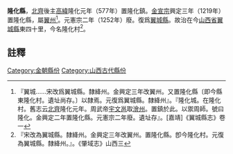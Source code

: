 '''隆化縣'''，[[北齊|北齊]]後主[[高緯|高緯]]隆化元年（577年）置隆化鎮。[[金宣宗|金宣宗]]興定三年（1219年）置隆化縣，屬[[翼州|翼州]]<ref>『翼城……宋改爲翼城縣。隸絳州。金興定三年改翼州。又置隆化縣〔即今縣東隆化村。遺址尚存。〕以隸焉。元復爲翼城縣。隸絳州』。『隆化城。在隆化村。舊志云[[北齊|北齊]]隆化元年。周武帝[[宇文邕|宇文邕]]取[[澮州|澮州]]。置鎮於此。以禦周師。號曰隆化。金興定二年置隆化縣。元憲宗二年廢。遺址存』。[嘉靖]《翼城縣志》卷一</ref>。元憲宗二年（1252年）廢。復爲[[翼城縣|翼城縣]]。故治在今[[山西省|山西省]][[翼城縣|翼城縣]]東四十里，今名隆化村<ref>『宋改為翼城縣。隸絳州。金興定三年改翼州。置隆化縣。卽今隆化村。元復為翼城縣。隸絳州。』。《肇域志》山西三</ref>。
==註釋==
{{reflist}}
{{金朝行政區劃小作品}}
[[Category:金朝縣份|Category:金朝縣份]]
[[Category:山西古代縣份|Category:山西古代縣份]]